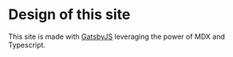 # Design of this site

This site is made with [GatsbyJS](https://gatsbyjs.org) leveraging the power of MDX and Typescript.
